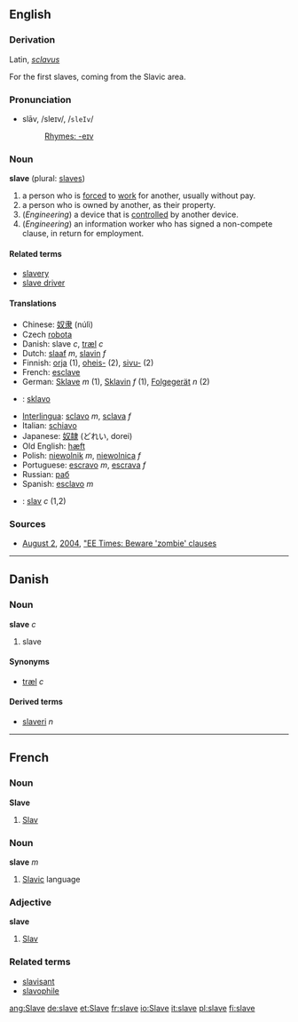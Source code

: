 ==English==
===Derivation===
Latin, ''[[sclavus]]''

For the first slaves, coming from the Slavic area.

===Pronunciation===
*slāv, /sleɪv/, /<tt>sleIv</tt>/
*:[[Rhymes:English:-eɪv|Rhymes: -eɪv]]

===Noun===
'''slave''' (plural: [[slaves]])

# a person who is [[forc]]ed to [[work]] for another, usually without pay.
# a person who is owned by another, as their property.
# (''Engineering'') a device that is [[control]]led by another device.
# (''Engineering'') an information worker who has signed a non-compete clause, in return for employment.

====Related terms====
*[[slavery]]
*[[slave driver]]

====Translations====
*Chinese: [[奴隶]] (núlì)
*Czech [[robota]]
*Danish: slave ''c'', [[træl]] ''c''
*Dutch: [[slaaf]] ''m'', [[slavin]] ''f''
*Finnish: [[orja]] (1), [[oheis-]] (2), [[sivu-]] (2)
*French: [[esclave]]
*German: [[Sklave]] ''m'' (1), [[Sklavin]] ''f'' (1), [[Folgegerät]] ''n'' (2)
* {{io}} : [[sklavo]]
*[[Interlingua]]: [[sclavo]] ''m'', [[sclava]] ''f''
*Italian: [[schiavo]]
*Japanese: [[奴隷]] (どれい, dorei)
*Old English: [[hæft]]
*Polish: [[niewolnik]] ''m'', [[niewolnica]] ''f''
*Portuguese: [[escravo]] ''m'', [[escrava]] ''f''
*Russian: [[раб]]
*Spanish: [[esclavo]] ''m''
*{{sv}}: [[slav]] ''c'' (1,2)

=== Sources ===
* [[August 2]], [[2004]], [http://www.eet.com/issue/fp/showArticle.jhtml?articleId=26100928 "EE Times: Beware 'zombie' clauses]

----

==Danish==
===Noun===
'''slave''' ''c''

# slave

====Synonyms====
*[[træl]] ''c''

====Derived terms====
*[[slaveri]] ''n''

----

==French==
===Noun===
'''Slave'''

# [[Slav]]

===Noun===
'''slave''' ''m''

# [[Slavic]] language

===Adjective===
'''slave'''

# [[Slav]]

===Related terms===
*[[slavisant]]
*[[slavophile]]

[[ang:Slave]]
[[de:slave]]
[[et:Slave]]
[[fr:slave]]
[[io:Slave]]
[[it:slave]]
[[pl:slave]]
[[fi:slave]]